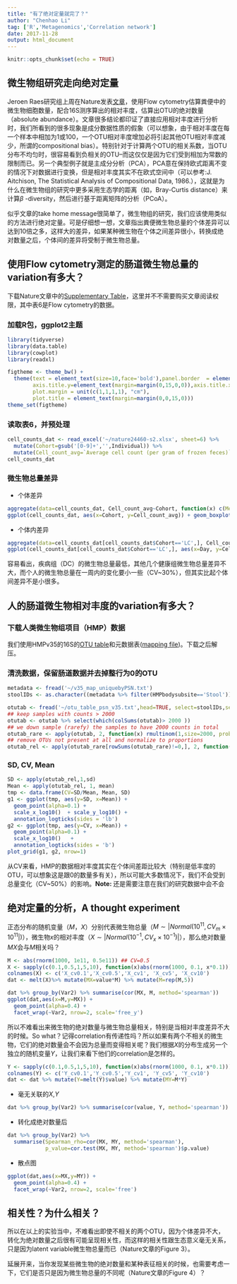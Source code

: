 ```yaml
---
title: "有了绝对定量就完了？"
author: "Chenhao Li"
tag: ['R','Metagenomics','Correlation network']
date: 2017-11-28
output: html_document
---
```


```r
knitr::opts_chunk$set(echo = TRUE)
```
## 微生物组研究走向绝对定量
Jeroen Raes研究组上周在Nature发表[文章](https://www.nature.com/articles/nature24460)，使用Flow cytometry估算粪便中的微生物细胞数量，配合16S测序算出的相对丰度，估算出OTU的绝对数量（absolute abundance）。文章很多结论都印证了直接应用相对丰度进行分析时，我们所看到的很多现象是成分数据性质的假象（可以想象，由于相对丰度在每一个样本中相加为1或100，一个OTU相对丰度增加必将引起其他OTU相对丰度减少，所谓的compositional bias）。特别针对于计算两个OTU的相关系数，当OTU分布不均匀时，很容易看到负相关的OTU--而这仅仅是因为它们受到相加为常数的限制而已。另一个典型例子就是主成分分析（PCA），PCA意在保持欧式距离不变的情况下对数据进行变换，但是相对丰度其实不在欧式空间中（可以参考:J. Aitchison, The Statistical Analysis of Compositional Data, 1986.），这就是为什么在微生物组的研究中更多采用生态学的距离（如，Bray-Curtis distance）来计算$\beta$
-diversity，然后进行基于距离矩阵的分析（PCoA）。

似乎文章的take home message很简单了，微生物组的研究，我们应该使用类似的方法进行绝对定量。可是仔细想一想，文章指出粪便微生物总量的个体差异可以达到10倍之多，这样大的差异，如果某种微生物在个体之间差异很小，转换成绝对数量之后，个体间的差异将受制于微生物总量。

## 使用Flow cytometry测定的肠道微生物总量的variation有多大？
下载Nature文章中的[Supplementary Table](https://images.nature.com/original/nature-assets/nature/journal/vaop/ncurrent/extref/nature24460-s2.xlsx)，这里并不不需要购买文章阅读权限，其中表6是Flow cytometry的数据。

### 加载R包，ggplot2主题

```r
library(tidyverse)
library(data.table)
library(cowplot)
library(readxl)

figtheme <- theme_bw() + 
  theme(text = element_text(size=10,face='bold'),panel.border  = element_rect(colour = "black",size=2),
        axis.title.y=element_text(margin=margin(0,15,0,0)),axis.title.x=element_text(margin=margin(15,0,0,0)),
        plot.margin = unit(c(1,1,1,1), "cm"),
        plot.title = element_text(margin=margin(0,0,15,0)))
theme_set(figtheme)
```
### 读取表6，并预处理
```r
cell_counts_dat <- read_excel('~/nature24460-s2.xlsx', sheet=6) %>%
  mutate(Cohort=gsub('[0-9]+','',Individual)) %>%
  mutate(Cell_count_avg=`Average cell count (per gram of frozen feces)`)
cell_counts_dat
```

### 微生物总量差异
 - 个体差异
```r
aggregate(data=cell_counts_dat, Cell_count_avg~Cohort, function(x) c(Mean=mean(x), SD=sd(x), CV=sd(x)/mean(x)) )
ggplot(cell_counts_dat, aes(x=Cohort, y=Cell_count_avg)) + geom_boxplot()

```
 
 - 个体内差异
```r
aggregate(data=cell_counts_dat[cell_counts_dat$Cohort=='LC',], Cell_count_avg~Individual, function(x) c(Mean=mean(x), SD=sd(x), CV=sd(x)/mean(x)) )
ggplot(cell_counts_dat[cell_counts_dat$Cohort=='LC',], aes(x=Day, y=Cell_count_avg)) + geom_line() + facet_wrap(~Individual)
```

容易看出，疾病组（DC）的微生物总量最低，其他几个健康组微生物总量差异不大，而个人的微生物总量在一周内的变化要小一些（CV~30%），但其实比起个体间差异不是小很多。

## 人的肠道微生物相对丰度的variation有多大？

### 下载人类微生物组项目（HMP）数据
我们使用HMPv35的16S的[OTU table](ftp://public-ftp.ihmpdcc.org/HMQCP/otu_table_psn_v35.txt.gz)和元数据表([mapping file](ftp://public-ftp.ihmpdcc.org/HMQCP/v35_map_uniquebyPSN.txt.bz2))。下载之后解压。


### 清洗数据，保留肠道数据并去掉整行为0的OTU
```r
metadata <- fread('~/v35_map_uniquebyPSN.txt')
stoolIDs <- as.character((metadata %>% filter(HMPbodysubsite=='Stool'))[,1])

otutab <- fread('~/otu_table_psn_v35.txt',head=TRUE, select=stoolIDs,sep='\t')
## keep samples with counts > 2000
otutab <- otutab %>% select(which(colSums(otutab)> 2000 ))
## we down sample (rarefy) the samples to have 2000 counts in total
otutab_rare <- apply(otutab, 2, function(x) rmultinom(1,size=2000, prob=x))
## remove OTUs not present at all and normalize to proportions
otutab_rel <- apply(otutab_rare[rowSums(otutab_rare)!=0,], 2, function(x)x/sum(x))
```
### SD, CV, Mean

```r
SD <- apply(otutab_rel,1,sd)
Mean <- apply(otutab_rel, 1, mean)
tmp <- data.frame(CV=SD/Mean, Mean, SD)
g1 <- ggplot(tmp, aes(y=SD, x=Mean)) + 
  geom_point(alpha=0.1) + 
  scale_x_log10()  + scale_y_log10() + 
  annotation_logticks(sides = 'lb')
g2 <- ggplot(tmp, aes(y=CV, x=Mean)) + 
  geom_point(alpha=0.1) + 
  scale_x_log10()   + 
  annotation_logticks(sides = 'b')
plot_grid(g1, g2, nrow=1)
```

从CV来看，HMP的数据相对丰度其实在个体间差距比较大（特别是低丰度的OTU，可以想象这是跟0的数量多有关），所以可能大多数情况下，我们不会受到总量变化（CV~50%）的影响。**Note: **还是需要注意在我们的研究数据中会不会
 
## 绝对定量的分析，A thought experiment
 
正态分布的随机变量（$M$，$X$）分别代表微生物总量（$M\sim|Normal(10^{11},CV_m\times10^{11}|)$），微生物$x$的相对丰度（$X\sim| Normal(10^{-1},CV_x \times10^{-1})|$），那么绝对数量$MX$会与$M$相关吗？

```r
M <- abs(rnorm(1000, 1e11, 0.5e11)) ## CV=0.5
X <- sapply(c(0.1,0.5,1,5,10), function(x)abs(rnorm(1000, 0.1, x*0.1)))   
colnames(X) <- c('X_cv0.1','X_cv0.5','X_cv1', 'X_cv5', 'X_cv10')
dat <- melt(X)%>% mutate(MX=value*M) %>% mutate(M=rep(M,5))

dat %>% group_by(Var2) %>% summarise(cor(MX, M, method='spearman'))
ggplot(dat,aes(x=M,y=MX)) + 
  geom_point(alpha=0.4) + 
  facet_wrap(~Var2, nrow=2, scale='free_y')
```

所以不难看出来微生物的绝对数量与微生物总量相关，特别是当相对丰度差异不大的时候。So what？记得correlation有传递性吗？所以如果有两个不相关的微生物，它们的绝对数量会不会因为总量而变得相关呢？我们根据$X$的分布生成另一个独立的随机变量$Y$，让我们来看下他们的correlation是怎样的。
```r
Y <- sapply(c(0.1,0.5,1,5,10), function(x)abs(rnorm(1000, 0.1, x*0.1))) 
colnames(Y) <- c('Y_cv0.1','Y_cv0.5','Y_cv1', 'Y_cv5', 'Y_cv10')
dat <- dat %>% mutate(Y=melt(Y)$value) %>% mutate(MY=M*Y)
```

 - 毫无关联的$X$,$Y$
```r
dat %>% group_by(Var2) %>% summarise(cor(value, Y, method='spearman'))
```

 - 转化成绝对数量后
```r
dat %>% group_by(Var2) %>% 
  summarise(Spearman_rho=cor(MX, MY, method='spearman'),
            p_value=cor.test(MX, MY, method='spearman')$p.value)
```

 - 散点图
```r
ggplot(dat,aes(x=MX,y=MY)) + 
  geom_point(alpha=0.4) + 
  facet_wrap(~Var2, nrow=2, scale='free')
```

## 相关性？为什么相关？
所以在以上的实验当中，不难看出即使不相关的两个OTU，因为个体差异不大，转化为绝对数量之后很有可能呈现相关性，而这样的相关性跟生态意义毫无关系，只是因为latent variable微生物总量而已（Nature文章的Figure 3）。

延展开来，当你发现某些微生物的绝对数量和某种表征相关的时候，也需要考虑一下，它们是否只是因为微生物总量的不同呢（Nature文章的Figure 4）？